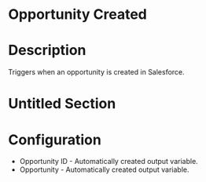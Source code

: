 ﻿# Opportunity Created

# Description

Triggers when an opportunity is created in Salesforce.

# Untitled Section

# Configuration







* Opportunity ID - Automatically created output variable.
* Opportunity - Automatically created output variable.
